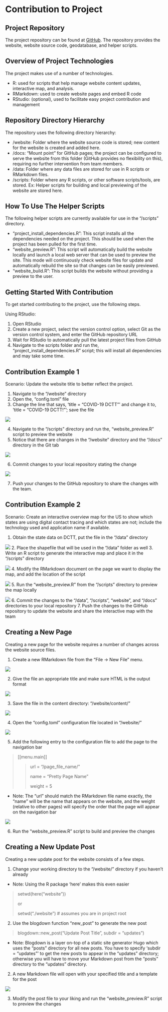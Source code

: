 # Contribution to Project {}

## Project Repository
The project repository can be found at [GitHub](https://github.com/Peter-Kedron/COVID-19-Digital-Contact-Tracing-and-Geospatial-Technologies-and-Privacy). The repository provides the website, website source code, geodatabase, and helper scripts.

## Overview of Project Technologies
The project makes use of a number of technologies.

- R: used for scripts that help manage website content updates, interactive map, and analysis.
- RMarkdown: used to create website pages and embed R code
- RStudio: (optional), used to facilitate easy project contribution and management

## Repository Directory Hierarchy
The repository uses the following directory hierarchy:

- /website: Folder where the website source code is stored; new content for the website is created and added here.
- /docs: “Mount point” for GitHub pages; the project can be configured to serve the website from this folder (GitHub provides no flexibility on this), requiring no further intervention from team members.
- /data: Folder where any data files are stored for use in R scripts or RMarkdown files.
- /scripts: Folder where any R scripts, or other software scripts/tools, are stored. Ex: Helper scripts for building and local previewing of the website are stored here.

## How To Use The Helper Scripts
The following helper scripts are currently available for use in the "/scripts" directory.

- "project_install_dependencies.R": This script installs all the dependencies needed on the project. This should be used when the project has been pulled for the first time.
- "website_preview.R": This script will automatically build the website locally and launch a local web server that can be used to preview the site. This mode will continuously check website files for update and automatically rebuild the site so that changes can be easily previewed.
- "website_build.R": This script builds the website without providing a preview to the user.

## Getting Started With Contribution
To get started contributing to the project, use the following steps.

Using RStudio:

1. Open RStudio
2. Create a new project, select the version control option, select Git as the version control system, and enter the GitHub repository URL
3. Wait for RStudio to automatically pull the latest project files from GitHub
4. Navigate to the scripts folder and run the, "project_install_dependencies.R" script; this will install all dependencies and may take some time.

## Contribution Example 1
Scenario: Update the website title to better reflect the project.

1. Navigate to the "/website" directory
2. Open the, "config.toml" file
3. Change the line that says, 'title = "COVID-19 DCTT"' and change it to, 'title = "COVID-19 DCTT!"'; save the file

![](images/04-example1_1.png)

4. Navigate to the "/scripts" directory and run the, "website_preview.R" script to preview the website
5. Notice that there are changes in the "/website" directory and the "/docs" directory in the Git tab

![](images/04-example1_2.png)

6. Commit changes to your local repository stating the change

![](images/04-example1_3.png)

7. Push your changes to the GitHub repository to share the changes with the team.

## Contribution Example 2
Scenario: Create an interactive overview map for the US to show which states are using digital contact tracing and which states are not; include the technology used and application name if available.

1. Obtain the state data on DCTT, put the file in the "/data" directory

![](images/04-example2_1.png)
2. Place the shapefile that will be used in the "/data" folder as well
3. Write an R script to generate the interactive map and place it in the "/scripts" directory

![](images/04-example2_2.png)
4. Modify the RMarkdown document on the page we want to display the map, and add the location of the script

![](images/04-example2_3.png)
5. Run the "website_preview.R" from the "/scripts" directory to preview the map locally

![](images/04-example2_4.png)
6. Commit the changes to the "/data", "/scripts", "website", and "/docs" directories to your local repository
7. Push the changes to the GitHub repository to update the website and share the interactive map with the team

## Creating a New Page
Creating a new page for the website requires a number of changes across the website source files.

1. Create a new RMarkdown file from the "File -> New File" menu.

![](images/04-newpage_1.png)

2. Give the file an appropriate title and make sure HTML is the output format

![](images/04-newpage_2.png)

3. Save the file in the content directory: "/website/content/"

![](images/04-newpage_4.png)

4. Open the "config.toml" configuration file located in "/website/"

![](images/04-newpage_3.png)

5. Add the following entry to the configuration file to add the page to the navigation bar 

>[[menu.main]]
>
>>    url = "/page_file_name/"
>>
>>    name = "Pretty Page Name"
>>
>>    weight = 5

+ Note: The "url" should match the RMarkdown file name exactly, the "name" will be the name that appears on the website, and the weight (relative to other pages) will specify the order that the page will appear on the navigation bar

![](images/04-newpage_5.png)

6. Run the "website_preview.R" script to build and preview the changes

## Creating a New Update Post
Creating a new update post for the website consists of a few steps.

1. Change your working directory to the "/website/" directory if you haven't already
+ Note: Using the R package 'here' makes this even easier

> setwd(here("website"))
>
> or
>
> setwd("./website") # assumes you are in project root

2. Use the blogdown function "new_post" to generate the new post

> blogdown::new_post("Update Post Title", subdir = "updates")

+ Note: Blogdown is a layer on-top of a static site generator Hugo which uses the "posts" directory for all new posts. You have to specify 'subdir = "updates"' to get the new posts to appear in the "updates" directory; otherwise you will have to move your Markdown post from the "posts" directory to the "updates" directory.

2. A new Markdown file will open with your specified title and a template for the post

![](images/04-newpost_1.png)

3. Modify the post file to your liking and run the "website_preview.R" script to preview the changes

